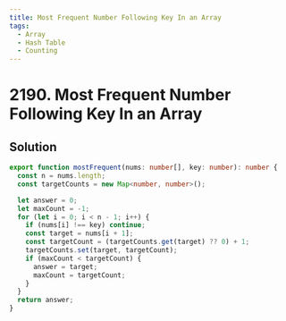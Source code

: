 ```yaml
---
title: Most Frequent Number Following Key In an Array
tags:
  - Array
  - Hash Table
  - Counting
---
```


# 2190. Most Frequent Number Following Key In an Array

<Badges>
  <LevelBadge level="easy" />
  <TopicBadge name="Array" slug="array" />
  <TopicBadge name="Hash Table" slug="hash-table" />
  <TopicBadge name="Counting" slug="counting" />
</Badges>

## Solution

```typescript filename="solution.ts" copy
export function mostFrequent(nums: number[], key: number): number {
  const n = nums.length;
  const targetCounts = new Map<number, number>();

  let answer = 0;
  let maxCount = -1;
  for (let i = 0; i < n - 1; i++) {
    if (nums[i] !== key) continue;
    const target = nums[i + 1];
    const targetCount = (targetCounts.get(target) ?? 0) + 1;
    targetCounts.set(target, targetCount);
    if (maxCount < targetCount) {
      answer = target;
      maxCount = targetCount;
    }
  }
  return answer;
}
```

<ProblemLink
  codingSite="leetcode"
  href="https://leetcode.com/problems/most-frequent-number-following-key-in-an-array"
  title="Most Frequent Number Following Key In an Array"
/>

